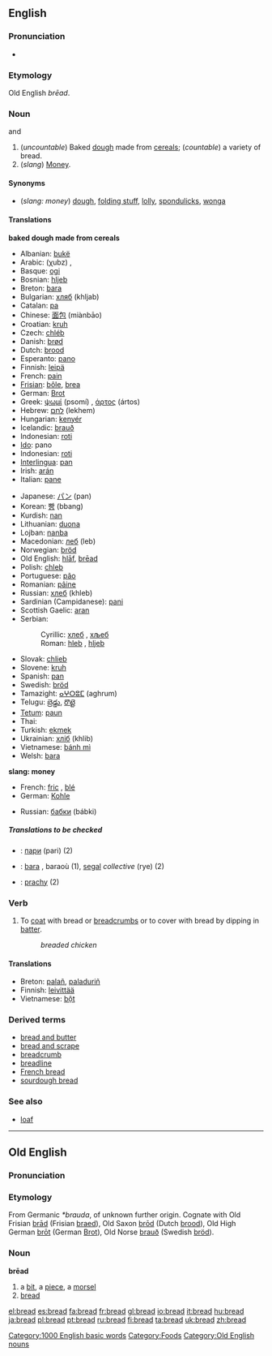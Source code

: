 {{wikipedia}}
{{cookbook}}
==English==
===Pronunciation===
*{{audio|en-us-bread.ogg|Audio (US)}}
===Etymology===
Old English ''brēad''.

===Noun===
{{en-noun-reg}} {{uncountable}} and {{countable}}

#<!--DefA-->(''uncountable'') Baked [[dough]] made from [[cereal]]s; (''countable'') a variety of bread.
#<!--DefB-->(''slang'') [[Money]].

====Synonyms====
*<!--DefB-->(''slang: money'') [[dough]], [[folding stuff]], [[lolly]], [[spondulicks]], [[wonga]]

====Translations====

<!--DefA-->'''baked dough made from cereals'''
{{top}}
*Albanian: [[bukë]] {{f}}
*Arabic: {{ARchar|[[خبز]]}} (χubz) {{m}}, {{ARchar|[[عيش]]}} {{Unicode|(ʕéiš)}} {{m}}
*Basque: [[ogi]]
*Bosnian: [[hljeb#Bosnian|hljeb]] {{m}}
*Breton: [[bara]] {{m}}
*Bulgarian: [[хляб]] (khljab) {{m}}
*Catalan: [[pa]] {{m}}
*Chinese: [[面包]] (miànbāo)
*Croatian: [[kruh]] {{m}}
*Czech: [[chléb]] {{m}}
*Danish: [[brød]] {{n}}
*Dutch: [[brood#Dutch|brood]] {{n}}
*Esperanto: [[pano]]
*Finnish: [[leipä]]
*French: [[pain#French|pain]] {{m}}
*[[Frisian]]: [[bôle]], [[brea]]
*German: [[Brot]] {{n}}
*Greek: [[ψωμί]] (psomí) {{n}}, [[άρτος]] (ártos) {{m}}
*Hebrew: [[לחם]] (lekhem)
*Hungarian: [[kenyér]]
*Icelandic: [[brauð]]
*Indonesian: [[roti]]
*[[Ido]]: pano
*Indonesian: [[roti]]
*[[Interlingua]]: [[pan#Interlingua|pan]]
*Irish: [[arán]] 
*Italian: [[pane#Italian|pane]] {{m}}
{{mid}}
*Japanese: [[パン]] (pan)
*Korean: [[빵]] (bbang)
*Kurdish: [[nan#Kurdish|nan]] {{m}}
*Lithuanian: [[duona]] {{f}}
*Lojban: [[nanba]]
*Macedonian: [[леб]] (leb)
*Norwegian: [[bröd]]
*Old English: [[hlaf|hlāf]], [[brēad]]
*Polish: [[chleb]] {{m}}
*Portuguese: [[pão]] {{m}}
*Romanian: [[pâine]] {{f}}
*Russian: [[хлеб]] (khleb) {{m}}
*Sardinian (Campidanese): [[pani]] {{m}}
*Scottish Gaelic: [[aran]] {{m}}
*Serbian:
*:Cyrillic: [[хлеб#Serbian|хлеб]] {{m}}, [[хљеб#Serbian|хљеб]] {{m}}
*:Roman: [[hleb#Serbian|hleb]] {{m}}, [[hljeb#Serbian|hljeb]] {{m}}
*Slovak: [[chlieb]] {{m}}
*Slovene: [[kruh]] {{m}}
*Spanish: [[pan]] {{m}}
*Swedish: [[bröd]]
*Tamazight: [[ⴰⵖⵔⵓⵎ]] (aghrum) {{m}}
*Telugu: [[బ్రెడ్డు]], [[రొట్టె]]
*[[Tetum]]: [[paun]]
*Thai: {{THchar|[[ขนมปัง]]}}
*Turkish: [[ekmek]]
*Ukrainian: [[хліб]] (khlib) {{m}}
*Vietnamese: [[bánh mì]]
*Welsh: [[bara#Welsh|bara]] {{m}}
{{bottom}}

<!--DefB-->'''slang: money'''
{{top}}
*French: [[fric]] {{m}}, [[blé]] {{m}}
*German: [[Kohle]] {{f}}
{{mid}}
*Russian: [[бабки]] (bábki) {{p}}
{{bottom}}

=====Translations to be checked=====
<!--Remove this section once all of the translations below have been moved into the tables above.-->
{{checktrans}}

*{{ttbc|Bulgarian}}: [[пари]] (pari) {{p}} (2)
*{{ttbc|Breton}}: [[bara#Breton|bara]] {{m}}, baraoù (1), [[segal]] ''collective'' (rye) (2)
*{{ttbc|Slovak}}: [[prachy]] {{m}} {{p}} (2)

===Verb===
{{en-verb}}

# <!--DefC-->To [[coat]] with bread or [[breadcrumb]]s or to cover with bread by dipping in [[batter]].
#:''breaded chicken''

====Translations====
<!--DefC-->
*Breton: [[palañ]], [[paladuriñ]]
*Finnish: [[leivittää]]
*Vietnamese: [[bột]]

===Derived terms===
*[[bread and butter]]<!--someone's profession-->
*[[bread and scrape]]
*[[breadcrumb]]
*[[breadline]]
*[[French bread]]
*[[sourdough bread]]

===See also===
*[[loaf]]
[[Category:1000 English basic words]]
[[Category:Foods]]


----

==Old English==
===Pronunciation===
{{IPA|/bɹæ:ad/}}
===Etymology===
From Germanic ''*brauda'', of unknown further origin. Cognate with Old Frisian [[brad|brād]] (Frisian [[braed]]), Old Saxon [[brod|brōd]] (Dutch [[brood#Dutch|brood]]), Old High German [[brot|brōt]] (German [[Brot]]), Old Norse [[brauð]] (Swedish [[bröd]]).
===Noun===
'''brēad''' {{n}}

# a [[bit]], a [[piece]], a [[morsel]]
# [[bread#English|bread]]

[[Category:Old English nouns]]

[[el:bread]]
[[es:bread]]
[[fa:bread]]
[[fr:bread]]
[[gl:bread]]
[[io:bread]]
[[it:bread]]
[[hu:bread]]
[[ja:bread]]
[[pl:bread]]
[[pt:bread]]
[[ru:bread]]
[[fi:bread]]
[[ta:bread]]
[[uk:bread]]
[[zh:bread]]